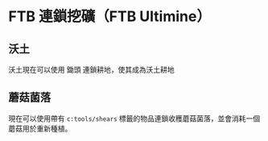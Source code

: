 # FTB 連鎖挖礦（FTB Ultimine）

## 沃土

沃土現在可以使用 <ModAsset location="minecraft:items/hoe" />鋤頭 連鎖耕地，使其成為沃土耕地

## 蘑菇菌落

現在可以使用帶有 <ModAsset location="minecraft:items/shears" />`c:tools/shears` 標籤的物品連鎖收穫蘑菇菌落，並會消耗一個蘑菇用於重新種植。

<ModAsset location="mango_compat_delight:docs/mushroom_colony_harvest.gif" />